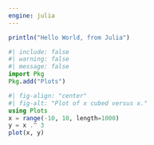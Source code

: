 ```yaml
---
engine: julia
---
```


```julia
println("Hello World, from Julia")
```

```julia
#| include: false
#| warning: false
#| message: false
import Pkg
Pkg.add("Plots")
```

```julia
#| fig-align: "center"
#| fig-alt: "Plot of x cubed versus x."
using Plots
x = range(-10, 10, length=1000)
y = x .^ 3
plot(x, y)
```
